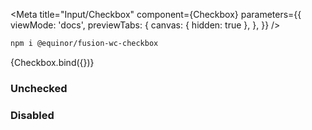 

<Meta
  title="Input/Checkbox"
  component={Checkbox}
  parameters={{
    viewMode: 'docs',
    previewTabs: {
      canvas: { hidden: true },
    },
  }}
/>

```sh
npm i @equinor/fusion-wc-checkbox
```

<Canvas>
  <Story 
    name="Basic" 
    parameters={{chromatic: { disableSnapshot: true }}}
  >
    {Checkbox.bind({})}
  </Story>
</Canvas>

<ArgsTable story="Basic" />


### Unchecked
<Story name="Unchecked">
  <fwc-checkbox />
  <fwc-checkbox checked/>
  <fwc-checkbox indeterminate/>
</Story>

### Disabled
<Story name="Disabled">
  <fwc-checkbox disabled/>
  <fwc-checkbox disabled checked/>
  <fwc-checkbox disabled indeterminate/>
</Story>